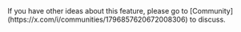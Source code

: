 <Tip>
  If you have other ideas about this feature, please go to
  [Community](https://x.com/i/communities/1796857620672008306) to discuss.
</Tip>
